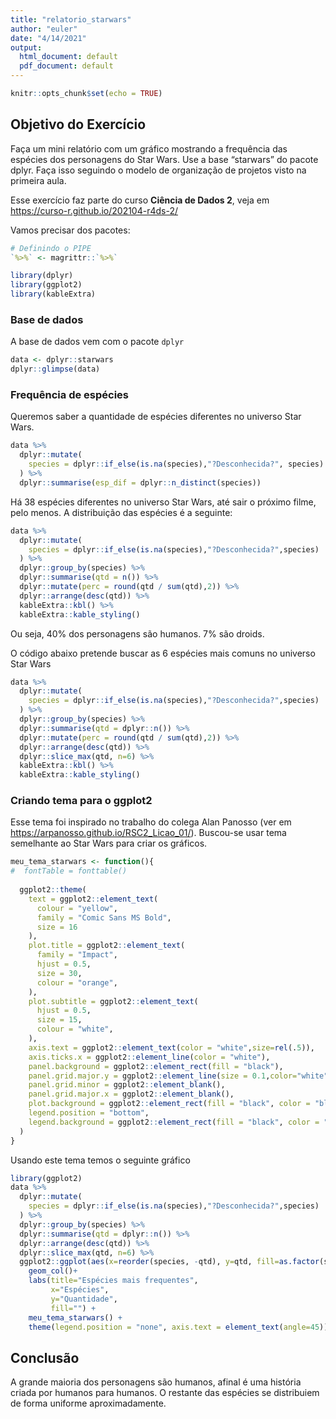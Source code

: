 ```yaml
---
title: "relatorio_starwars"
author: "euler"
date: "4/14/2021"
output:
  html_document: default
  pdf_document: default
---
```


```r
knitr::opts_chunk$set(echo = TRUE)
```

## Objetivo do Exercício

Faça um mini relatório com um gráfico mostrando a frequência das espécies dos personagens do Star Wars. Use a base “starwars” do pacote dplyr. Faça isso seguindo o modelo de organização de projetos visto na primeira aula. 

Esse exercício faz parte do curso **Ciência de Dados 2**, veja em <https://curso-r.github.io/202104-r4ds-2/>

Vamos precisar dos pacotes:
```r
# Definindo o PIPE
`%>%` <- magrittr::`%>%`
```

```r
library(dplyr)
library(ggplot2)
library(kableExtra)
```

### Base de dados

A base de dados vem com o pacote `dplyr` 

```r
data <- dplyr::starwars
dplyr::glimpse(data)
```

### Frequência de espécies

Queremos saber a quantidade de espécies diferentes no universo Star Wars. 
```r
data %>%
  dplyr::mutate(
    species = dplyr::if_else(is.na(species),"?Desconhecida?", species)
  ) %>%
  dplyr::summarise(esp_dif = dplyr::n_distinct(species))
```
Há 38 espécies diferentes no universo Star Wars, até sair o próximo filme, pelo menos. A distribuição das espécies é a seguinte:

```r
data %>%
  dplyr::mutate(
    species = dplyr::if_else(is.na(species),"?Desconhecida?",species)
  ) %>%
  dplyr::group_by(species) %>%
  dplyr::summarise(qtd = n()) %>%
  dplyr::mutate(perc = round(qtd / sum(qtd),2)) %>%
  dplyr::arrange(desc(qtd)) %>%
  kableExtra::kbl() %>%
  kableExtra::kable_styling()
```

Ou seja, 40% dos personagens são humanos. 7% são droids.


O código abaixo pretende buscar as 6 espécies mais comuns no universo Star Wars
```r
data %>%
  dplyr::mutate(
    species = dplyr::if_else(is.na(species),"?Desconhecida?",species)
  ) %>%
  dplyr::group_by(species) %>%
  dplyr::summarise(qtd = dplyr::n()) %>%
  dplyr::mutate(perc = round(qtd / sum(qtd),2)) %>%
  dplyr::arrange(desc(qtd)) %>%
  dplyr::slice_max(qtd, n=6) %>%
  kableExtra::kbl() %>%
  kableExtra::kable_styling()
```

### Criando tema para o ggplot2

Esse tema foi inspirado no trabalho do colega Alan Panosso (ver em <https://arpanosso.github.io/RSC2_Licao_01/>). Buscou-se usar tema semelhante ao Star Wars para criar os gráficos.

```r
meu_tema_starwars <- function(){
#  fontTable = fonttable()
  
  ggplot2::theme(
    text = ggplot2::element_text(
      colour = "yellow",
      family = "Comic Sans MS Bold",
      size = 16
    ),
    plot.title = ggplot2::element_text(
      family = "Impact",
      hjust = 0.5,
      size = 30,
      colour = "orange",
    ),
    plot.subtitle = ggplot2::element_text(
      hjust = 0.5,
      size = 15,
      colour = "white",
    ),
    axis.text = ggplot2::element_text(color = "white",size=rel(.5)),
    axis.ticks.x = ggplot2::element_line(color = "white"),
    panel.background = ggplot2::element_rect(fill = "black"),
    panel.grid.major.y = ggplot2::element_line(size = 0.1,color="white"),
    panel.grid.minor = ggplot2::element_blank(),
    panel.grid.major.x = ggplot2::element_blank(),
    plot.background = ggplot2::element_rect(fill = "black", color = "black"),
    legend.position = "bottom",
    legend.background = ggplot2::element_rect(fill = "black", color = "black"),
  )
}
```

Usando este tema temos o seguinte gráfico

```r
library(ggplot2)
data %>%
  dplyr::mutate(
    species = dplyr::if_else(is.na(species),"?Desconhecida?",species)
  ) %>%
  dplyr::group_by(species) %>%
  dplyr::summarise(qtd = dplyr::n()) %>%
  dplyr::arrange(desc(qtd)) %>%
  dplyr::slice_max(qtd, n=6) %>%
  ggplot2::ggplot(aes(x=reorder(species, -qtd), y=qtd, fill=as.factor(species),show.legend = FALSE)) +
    geom_col()+
    labs(title="Espécies mais frequentes",
         x="Espécies",
         y="Quantidade",
         fill="") +
    meu_tema_starwars() +
    theme(legend.position = "none", axis.text = element_text(angle=45))
```

## Conclusão
A grande maioria dos personagens são humanos, afinal é uma história criada por humanos para humanos. O restante das espécies se distribuiem de forma uniforme aproximadamente.


